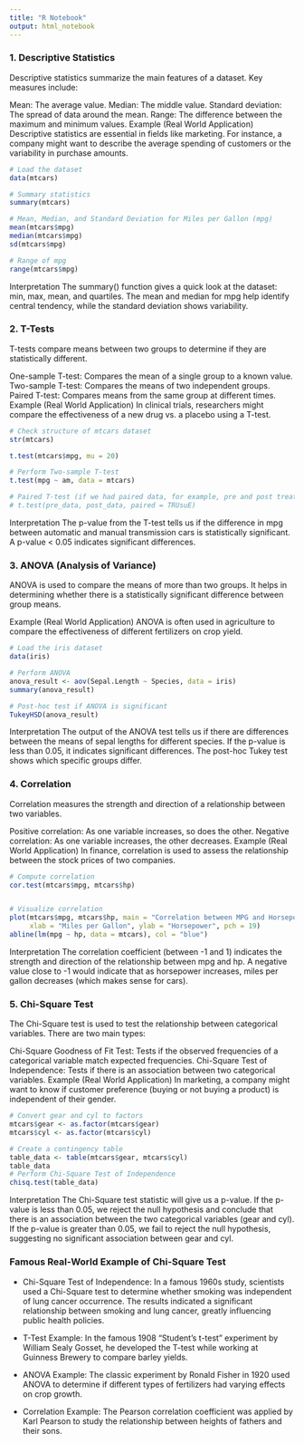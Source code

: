 ---
title: "R Notebook"
output: html_notebook
---
### 1. Descriptive Statistics
Descriptive statistics summarize the main features of a dataset. Key measures include:

Mean: The average value.
Median: The middle value.
Standard deviation: The spread of data around the mean.
Range: The difference between the maximum and minimum values.
Example (Real World Application)
Descriptive statistics are essential in fields like marketing. For instance, a company might want to describe the average spending of customers or the variability in purchase amounts.

```{r}
# Load the dataset
data(mtcars)

# Summary statistics
summary(mtcars)

# Mean, Median, and Standard Deviation for Miles per Gallon (mpg)
mean(mtcars$mpg)
median(mtcars$mpg)
sd(mtcars$mpg)

# Range of mpg
range(mtcars$mpg)

```

Interpretation
The summary() function gives a quick look at the dataset: min, max, mean, and quartiles. The mean and median for mpg help identify central tendency, while the standard deviation shows variability.

### 2. T-Tests
T-tests compare means between two groups to determine if they are statistically different.

One-sample T-test: Compares the mean of a single group to a known value.
Two-sample T-test: Compares the means of two independent groups.
Paired T-test: Compares means from the same group at different times.
Example (Real World Application)
In clinical trials, researchers might compare the effectiveness of a new drug vs. a placebo using a T-test.

```{r}
# Check structure of mtcars dataset
str(mtcars)

t.test(mtcars$mpg, mu = 20)

# Perform Two-sample T-test
t.test(mpg ~ am, data = mtcars)

# Paired T-test (if we had paired data, for example, pre and post treatment results)
# t.test(pre_data, post_data, paired = TRUsuE)

```

Interpretation
The p-value from the T-test tells us if the difference in mpg between automatic and manual transmission cars is statistically significant. A p-value < 0.05 indicates significant differences.


### 3. ANOVA (Analysis of Variance)
ANOVA is used to compare the means of more than two groups. It helps in determining whether there is a statistically significant difference between group means.

Example (Real World Application)
ANOVA is often used in agriculture to compare the effectiveness of different fertilizers on crop yield.
```{r}
# Load the iris dataset
data(iris)

# Perform ANOVA
anova_result <- aov(Sepal.Length ~ Species, data = iris)
summary(anova_result)

# Post-hoc test if ANOVA is significant
TukeyHSD(anova_result)

```
Interpretation
The output of the ANOVA test tells us if there are differences between the means of sepal lengths for different species. If the p-value is less than 0.05, it indicates significant differences. The post-hoc Tukey test shows which specific groups differ.

### 4. Correlation
Correlation measures the strength and direction of a relationship between two variables.

Positive correlation: As one variable increases, so does the other.
Negative correlation: As one variable increases, the other decreases.
Example (Real World Application)
In finance, correlation is used to assess the relationship between the stock prices of two companies.
```{r}
# Compute correlation
cor.test(mtcars$mpg, mtcars$hp)


# Visualize correlation
plot(mtcars$mpg, mtcars$hp, main = "Correlation between MPG and Horsepower",
     xlab = "Miles per Gallon", ylab = "Horsepower", pch = 19)
abline(lm(mpg ~ hp, data = mtcars), col = "blue")

```

Interpretation
The correlation coefficient (between -1 and 1) indicates the strength and direction of the relationship between mpg and hp. A negative value close to -1 would indicate that as horsepower increases, miles per gallon decreases (which makes sense for cars).

### 5. Chi-Square Test
The Chi-Square test is used to test the relationship between categorical variables. There are two main types:

Chi-Square Goodness of Fit Test: Tests if the observed frequencies of a categorical variable match expected frequencies.
Chi-Square Test of Independence: Tests if there is an association between two categorical variables.
Example (Real World Application)
In marketing, a company might want to know if customer preference (buying or not buying a product) is independent of their gender.
```{r}
# Convert gear and cyl to factors
mtcars$gear <- as.factor(mtcars$gear)
mtcars$cyl <- as.factor(mtcars$cyl)

# Create a contingency table
table_data <- table(mtcars$gear, mtcars$cyl)
table_data
# Perform Chi-Square Test of Independence
chisq.test(table_data)

```

Interpretation
The Chi-Square test statistic will give us a p-value.
If the p-value is less than 0.05, we reject the null hypothesis and conclude that there is an association between the two categorical variables (gear and cyl).
If the p-value is greater than 0.05, we fail to reject the null hypothesis, suggesting no significant association between gear and cyl.

### Famous Real-World Example of Chi-Square Test
* Chi-Square Test of Independence: In a famous 1960s study, scientists used a Chi-Square test to determine whether smoking was independent of lung cancer occurrence. The results indicated a significant relationship between smoking and lung cancer, greatly influencing public health policies.

* T-Test Example: In the famous 1908 "Student's t-test" experiment by William Sealy Gosset, he developed the T-test while working at Guinness Brewery to compare barley yields.

* ANOVA Example: The classic experiment by Ronald Fisher in 1920 used ANOVA to determine if different types of fertilizers had varying effects on crop growth.

* Correlation Example: The Pearson correlation coefficient was applied by Karl Pearson to study the relationship between heights of fathers and their sons.

